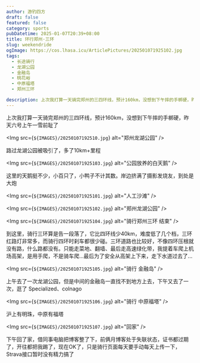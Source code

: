 ```yaml
---
author: 游钓四方
draft: false
featured: false
category: sports
pubDatetime: 2025-01-07T20:39+08:00
title: 环行郑州·三环
slug: weekendride
ogImage: https://cos.lhasa.icu/ArticlePictures/202501071925102.jpg
tags:
  - 长途骑行
  - 龙湖公园
  - 金融岛
  - 桃花峪
  - 中原福塔
  - 郑州三环

description: 上次我打算一天骑完郑州的三四环线，预计160km，没想到下午摔的手梆硬，昨天六号上午一雪前耻了
---
```



上次我打算一天骑完郑州的三四环线，预计160km，没想到下午摔的手梆硬，昨天六号上午一雪前耻了

<Img src={`${IMAGES}/20250107192510.jpg`} alt="郑州龙湖公园" />

路过龙湖公园被吸引了，多了10km+里程

<Img src={`${IMAGES}/202501071925103.jpg`} alt="公园放养的白天鹅" />

这里的天鹅挺不少，小百只了，小鸭子不计其数。岸边挤满了摄影发烧友，到处是大炮

<Img src={`${IMAGES}/202501071925101.jpg`} alt="人工沙滩" />

<Img src={`${IMAGES}/202501071925102.jpg`} alt="郑州龙湖公园" />

<Img src={`${IMAGES}/202501071925104.jpg`} alt="骑行郑州三环 结束" />

到这里，骑行三环算是告一段落了，它比四环线少40km，难度低了几个档，三环红路灯非常多，而骑行四环时刹车都很少碰。三环道路也比较好，不像四环压根就没有路，什么路都没有。只能走菜地、翻墙、最后走高速绿化带，我提着车爬上机场高架，是用手爬，不是骑车爬...最后为了安全从高架上下来，走下水道过去了...

<Img src={`${IMAGES}/202501071925105.jpg`} alt="骑行 金融岛" />

上午去了一次龙湖公园，但是中间的金融岛一直找不到地方上去，下午又去了一次，逛了 Specialized、colnago

<Img src={`${IMAGES}/202501071925106.jpg`} alt="骑行 中原福塔" />

沪上有明珠，中原有福塔

<Img src={`${IMAGES}/202501071925107.jpg`} alt="回家" />

下午回了家，借同事电脑把博客整了下，前俩月博客处于失联状态，证书都过期了，开往都把我踢了，现在OK了，只是骑行页面每天要手动每天上传一下，Strava接口暂时没有精力搞了